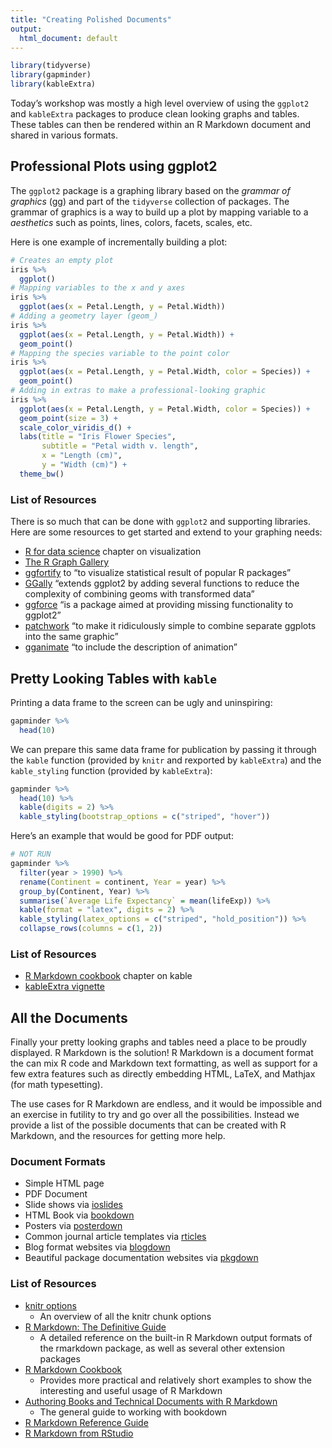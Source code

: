 ```yaml
---
title: "Creating Polished Documents"
output:
  html_document: default
---
```


```r
library(tidyverse)
library(gapminder)
library(kableExtra)
```


Today's workshop was mostly a high level overview of using the `ggplot2` and `kableExtra` packages to produce clean looking graphs and tables. These tables can then be rendered within an R Markdown document and shared in various formats.

## Professional Plots using ggplot2

The `ggplot2` package is a graphing library based on the *grammar of graphics* (gg) and part of the `tidyverse` collection of packages. The grammar of graphics is a way to build up a plot by mapping variable to a *aesthetics* such as points, lines, colors, facets, scales, etc.

Here is one example of incrementally building a plot:

```r
# Creates an empty plot
iris %>%
  ggplot()
# Mapping variables to the x and y axes
iris %>%
  ggplot(aes(x = Petal.Length, y = Petal.Width))
# Adding a geometry layer (geom_)
iris %>%
  ggplot(aes(x = Petal.Length, y = Petal.Width)) +
  geom_point()
# Mapping the species variable to the point color
iris %>%
  ggplot(aes(x = Petal.Length, y = Petal.Width, color = Species)) +
  geom_point()
# Adding in extras to make a professional-looking graphic
iris %>%
  ggplot(aes(x = Petal.Length, y = Petal.Width, color = Species)) +
  geom_point(size = 3) +
  scale_color_viridis_d() +
  labs(title = "Iris Flower Species",
       subtitle = "Petal width v. length",
       x = "Length (cm)",
       y = "Width (cm)") +
  theme_bw()
```

### List of Resources

There is so much that can be done with `ggplot2` and supporting libraries. Here are some resources to get started and extend to your graphing needs:

- [R for data science](https://r4ds.had.co.nz/data-visualisation.html) chapter on visualization
- [The R Graph Gallery](https://www.r-graph-gallery.com/)
- [ggfortify](https://github.com/sinhrks/ggfortify) to "to visualize statistical result of popular R packages"
- [GGally](http://ggobi.github.io/ggally/) "extends ggplot2 by adding several functions to reduce the complexity of combining geoms with transformed data"
- [ggforce](https://ggforce.data-imaginist.com/) "is a package aimed at providing missing functionality to ggplot2"
- [patchwork](https://patchwork.data-imaginist.com/) "to make it ridiculously simple to combine separate ggplots into the same graphic"
- [gganimate](https://gganimate.com/) "to include the description of animation"

## Pretty Looking Tables with `kable`

Printing a data frame to the screen can be ugly and uninspiring:

```r
gapminder %>%
  head(10)
```

We can prepare this same data frame for publication by passing it through the `kable` function (provided by `knitr` and rexported by `kableExtra`) and the `kable_styling` function (provided by `kableExtra`):

```r
gapminder %>%
  head(10) %>%
  kable(digits = 2) %>%
  kable_styling(bootstrap_options = c("striped", "hover"))
```

Here's an example that would be good for PDF output:

```r
# NOT RUN
gapminder %>%
  filter(year > 1990) %>%
  rename(Continent = continent, Year = year) %>%
  group_by(Continent, Year) %>%
  summarise(`Average Life Expectancy` = mean(lifeExp)) %>%
  kable(format = "latex", digits = 2) %>%
  kable_styling(latex_options = c("striped", "hold_position")) %>%
  collapse_rows(columns = c(1, 2))
```


### List of Resources

- [R Markdown cookbook](https://bookdown.org/yihui/rmarkdown-cookbook/kable.html) chapter on kable
- [kableExtra vignette](https://cran.r-project.org/web/packages/kableExtra/vignettes/awesome_table_in_html.html)

## All the Documents

Finally your pretty looking graphs and tables need a place to be proudly displayed. R Markdown is the solution! R Markdown is a document format the can mix R code and Markdown text formatting, as well as support for a few extra features such as directly embedding HTML, LaTeX, and Mathjax (for math typesetting).

The use cases for R Markdown are endless, and it would be impossible and an exercise in futility to try and go over all the possibilities. Instead we provide a list of the possible documents that can be created with R Markdown, and the resources for getting more help.

### Document Formats

- Simple HTML page
- PDF Document
- Slide shows via [ioslides]()
- HTML Book via [bookdown](https://bookdown.org/home/)
- Posters via [posterdown](https://github.com/brentthorne/posterdown)
- Common journal article templates via [rticles](https://github.com/rstudio/rticles)
- Blog format websites via [blogdown](https://bookdown.org/yihui/blogdown/)
- Beautiful package documentation websites via [pkgdown](https://pkgdown.r-lib.org/)

### List of Resources

- [knitr options](https://yihui.org/knitr/options/)
  - An overview of all the knitr chunk options
- [R Markdown: The Definitive Guide](https://bookdown.org/yihui/rmarkdown/)
  - A detailed reference on the built-in R Markdown output formats of the rmarkdown package, as well as several other extension packages
- [R Markdown Cookbook](https://bookdown.org/yihui/rmarkdown-cookbook/)
  - Provides more practical and relatively short examples to show the interesting and useful usage of R Markdown
- [Authoring Books and Technical Documents with R Markdown](https://bookdown.org/yihui/bookdown/)
  - The general guide to working with bookdown
- [R Markdown Reference Guide](https://www.rstudio.com/wp-content/uploads/2015/03/rmarkdown-reference.pdf)
- [R Markdown from RStudio](https://rmarkdown.rstudio.com/index.html)
